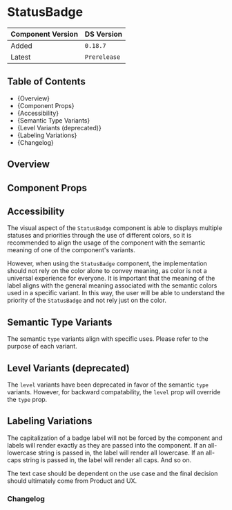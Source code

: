 

<Meta of={StatusBadgeStories} />

# StatusBadge

| Component Version | DS Version   |
| ----------------- | ------------ |
| Added             | `0.18.7`     |
| Latest            | `Prerelease` |

## Table of Contents

- {<Link href="#overview" target="_self">Overview</Link>}
- {<Link href="#component-props" target="_self">Component Props</Link>}
- {<Link href="#accessibility" target="_self">Accessibility</Link>}
- {<Link href="#semantic-type-variants" target="_self">Semantic Type Variants</Link>}
- {<Link href="#level-variants-deprecated" target="_self">Level Variants (deprecated)</Link>}
- {<Link href="#labeling-variations" target="_self">Labeling Variations</Link>}
- {<Link href="#changelog" target="_self">Changelog</Link>}

## Overview

<Description of={StatusBadgeStories} />

## Component Props

<Canvas of={StatusBadgeStories.WithControls} />

<ArgTypes of={StatusBadgeStories.WithControls} />

## Accessibility

The visual aspect of the `StatusBadge` component is able to displays multiple
statuses and priorities through the use of different colors, so it is
recommended to align the usage of the component with the semantic meaning of one
of the component's variants. 

However, when using the `StatusBadge` component, the implementation should not
rely on the color alone to convey meaning, as color is not a universal
experience for everyone. It is important that the meaning of the label aligns
with the general meaning associated with the semantic colors used in a specific
variant. In this way, the user will be able to understand the priority of the
`StatusBadge` and not rely just on the color.

## Semantic Type Variants

The semantic `type` variants align with specific uses. Please refer to the
purpose of each variant.

<Canvas of={StatusBadgeStories.TypeVariants} />

## Level Variants (deprecated)

The `level` variants have been deprecated in favor of the semantic `type`
variants. However, for backward compatability, the `level` prop will override
the `type` prop.

<Canvas of={StatusBadgeStories.LevelVariants} />

## Labeling Variations

The capitalization of a badge label will not be forced by the component and
labels will render exactly as they are passed into the component. If an
all-lowercase string is passed in, the label will render all lowercase. If an
all-caps string is passed in, the label will render all caps. And so on.

The text case should be dependent on the use case and the final decision should
ultimately come from Product and UX.

<Canvas of={StatusBadgeStories.LabelingVariations} />

### Changelog

<ComponentChangelogTable changelogData={changelogData} />
